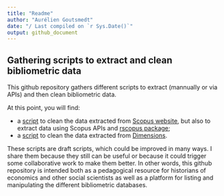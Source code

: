 ```yaml
---
title: "Readme"
author: "Aurélien Goutsmedt"
date: "/ Last compiled on `r Sys.Date()`"
output: github_document
---
```


## Gathering scripts to extract and clean bibliometric data

This github repository gathers different scripts to extract (mannually or via APIs) and then clean bibliometric data.

At this point, you will find:

- a [script](/cleaning_scripts/scopus_clean.md) to clean the data extracted from [Scopus website](https://www.scopus.com/), but also to extract data using Scopus APIs and [rscopus package](https://johnmuschelli.com/rscopus/index.html);
- a [script](/cleaning_scripts/dimensions_clean.md) to clean the data extracted from [Dimensions](https://dimensions.ai).

These scripts are draft scripts, which could be improved in many ways. I share them because they still can be useful or because it could trigger some collaborative work to make them better. In other words, this github repository is intended both as a pedagogical resource for historians of economics and other social scientists as well as a platform for listing and manipulating the different bibliometric databases. 
